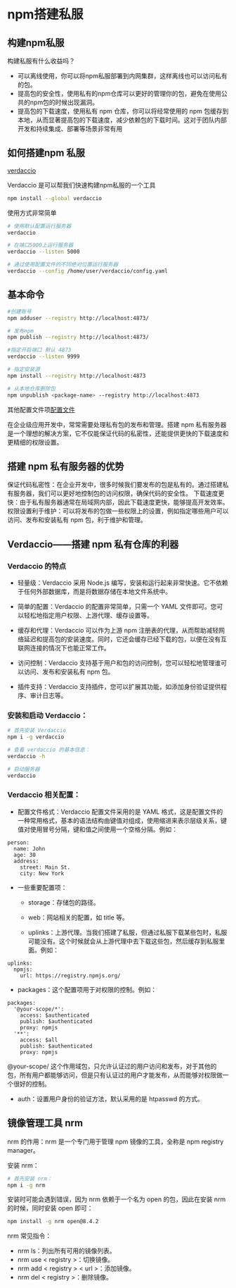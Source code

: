 # npm搭建私服

## 构建npm私服

构建私服有什么收益吗？

- 可以离线使用，你可以将npm私服部署到内网集群，这样离线也可以访问私有的包。
- 提高包的安全性，使用私有的npm仓库可以更好的管理你的包，避免在使用公共的npm包的时候出现漏洞。
- 提高包的下载速度，使用私有 npm 仓库，你可以将经常使用的 npm 包缓存到本地，从而显著提高包的下载速度，减少依赖包的下载时间。这对于团队内部开发和持续集成、部署等场景非常有用

## 如何搭建npm 私服

[verdaccio](https://verdaccio.org/zh-cn/)

Verdaccio 是可以帮我们快速构建npm私服的一个工具

```sh
npm install --global verdaccio
```

使用方式非常简单

```sh
# 使用默认配置运行服务器
verdaccio

# 在端口5000上运行服务器
verdaccio --listen 5000

# 通过使用配置文件的不同绝对位置运行服务器
verdaccio --config /home/user/verdaccio/config.yaml
```



## 基本命令

```sh
#创建账号
npm adduser --registry http://localhost:4873/

# 发布npm
npm publish --registry http://localhost:4873/

#指定开启端口 默认 4873
verdaccio --listen 9999

# 指定安装源
npm install --registry http://localhost:4873

# 从本地仓库删除包
npm unpublish <package-name> --registry http://localhost:4873
```

其他配置文件项[配置文件](https://verdaccio.org/zh-cn/docs/configuration/)

在企业级应用开发中，常常需要处理私有包的发布和管理。搭建 npm 私有服务器是一个理想的解决方案，它不仅能保证代码的私密性，还能提供更快的下载速度和更精细的权限设置。

## 搭建 npm 私有服务器的优势

保证代码私密性：在企业开发中，很多时候我们要发布的包是私有的。通过搭建私有服务器，我们可以更好地控制包的访问权限，确保代码的安全性。
下载速度更快：由于私有服务器通常在局域网内部，因此下载速度更快，能够提高开发效率。
权限设置利于维护：可以将发布的包做一些权限上的设置，例如指定哪些用户可以访问、发布和安装私有 npm 包，利于维护和管理。

## Verdaccio——搭建 npm 私有仓库的利器

### Verdaccio 的特点

- 轻量级：Verdaccio 采用 Node.js 编写，安装和运行起来非常快速。它不依赖于任何外部数据库，而是将数据存储在本地文件系统中。

- 简单的配置：Verdaccio 的配置非常简单，只需一个 YAML 文件即可。您可以轻松地指定用户权限、上游代理、缓存设置等。

- 缓存和代理：Verdaccio 可以作为上游 npm 注册表的代理，从而帮助减轻网络延迟和提高包的安装速度。同时，它还会缓存已经下载的包，以便在没有互联网连接的情况下也能正常工作。

- 访问控制：Verdaccio 支持基于用户和包的访问控制，您可以轻松地管理谁可以访问、发布和安装私有 npm 包。

- 插件支持：Verdaccio 支持插件，您可以扩展其功能，如添加身份验证提供程序、审计日志等。

### 安装和启动 Verdaccio：

```bash
# 首先安装 Verdaccio
npm i -g verdaccio

# 查看 verdaccio 的基本信息：
verdaccio -h

# 启动服务器
verdaccio
```



### Verdaccio 相关配置：

- 配置文件格式：Verdaccio 配置文件采用的是 YAML 格式，这是配置文件的一种常用格式，基本的语法结构由键值对组成，使用缩进来表示层级关系，键值对使用冒号分隔，键和值之间使用一个空格分隔。例如：

```
person:
  name: John
  age: 30
  address:
    street: Main St.
    city: New York
```

- 一些重要配置项：

  - storage：存储包的路径。

  - web：网站相关的配置，如 title 等。

  - uplinks：上游代理。当我们搭建了私服，但通过私服下载某些包时，私服可能没有。这个时候就会从上游代理中去下载这些包，然后缓存到私服里面。例如：

```
uplinks:
  npmjs:
    url: https://registry.npmjs.org/
```



- packages：这个配置项用于对权限的控制。例如：

```
packages:
  '@your-scope/*':
    access: $authenticated
    publish: $authenticated
    proxy: npmjs
  '**':
    access: $all
    publish: $authenticated
    proxy: npmjs
```


@your-scope/ 这个作用域包，只允许认证过的用户访问和发布，对于其他的包，所有用户都能够访问，但是只有认证过的用户才能发布，从而能够对权限做一个很好的控制。

- auth：设置用户身份的验证方法，默认采用的是 htpasswd 的方式。

## 镜像管理工具 nrm

nrm 的作用：nrm 是一个专门用于管理 npm 镜像的工具，全称是 npm registry manager。

安装 nrm：

```bash
# 首先安装 nrm：
npm i -g nrm
```

安装时可能会遇到错误，因为 nrm 依赖于一个名为 open 的包，因此在安装 nrm 的时候，同时安装 open 即可：

```bash
npm install -g nrm open@8.4.2
```


nrm 常见指令：

- nrm ls：列出所有可用的镜像列表。
- nrm use < registry >：切换镜像。
- nrm add < registry > < url >：添加镜像。
- nrm del < registry >：删除镜像。
